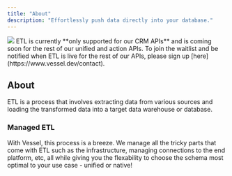 ```yaml
---
title: "About"
description: "Effortlessly push data directly into your database."
---
```


<img src="/images/etl.png" />

<Warning>
  ETL is currently **only supported for our CRM APIs** and is coming soon for
  the rest of our unified and action APIs. To join the waitlist and be notified
  when ETL is live for the rest of our APIs, please sign up
  [here](https://www.vessel.dev/contact).
</Warning>

## About

ETL is a process that involves extracting data from various sources and loading the transformed data into a target data warehouse or database.

### Managed ETL

With Vessel, this process is a breeze. We manage all the tricky parts that come with ETL such as the infrastructure, managing connections to the end platform, etc, all while giving you the flexability to choose the schema most optimal to your use case - unified or native!
